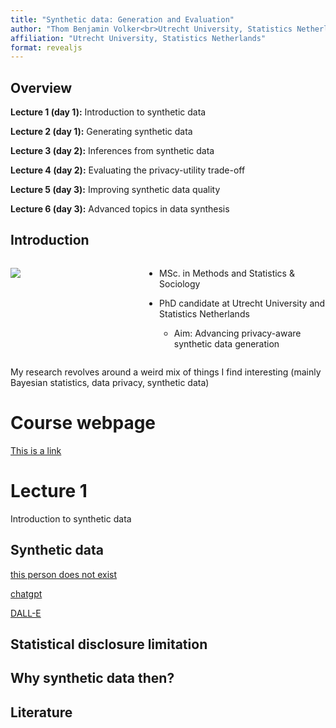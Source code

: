 ```yaml
---
title: "Synthetic data: Generation and Evaluation"
author: "Thom Benjamin Volker<br>Utrecht University, Statistics Netherlands"
affiliation: "Utrecht University, Statistics Netherlands"
format: revealjs
---
```


## Overview

__Lecture 1 (day 1):__ Introduction to synthetic data

__Lecture 2 (day 1):__ Generating synthetic data

__Lecture 3 (day 2):__ Inferences from synthetic data

__Lecture 4 (day 2):__ Evaluating the privacy-utility trade-off

__Lecture 5 (day 3):__ Improving synthetic data quality

__Lecture 6 (day 3):__ Advanced topics in data synthesis


## Introduction

:::: {.columns}

::: {.column width="40%"}
![](files/me_square.jpg)
:::

::: {.column width="60%"}
- MSc. in Methods and Statistics & Sociology

- PhD candidate at Utrecht University and Statistics Netherlands

  - Aim: Advancing privacy-aware synthetic data generation

:::

::::

My research revolves around a weird mix of things I find interesting (mainly Bayesian statistics, data privacy, synthetic data)


# Course webpage

[This is a link](thomvolker.github.io)

# Lecture 1 

Introduction to synthetic data



## Synthetic data

[this person does not exist](https://this-person-does-not-exist.com/en)

[chatgpt](https://chat.openai.com/)

[DALL-E](https://labs.openai.com/)

## Statistical disclosure limitation

## Why synthetic data then?

## Literature




